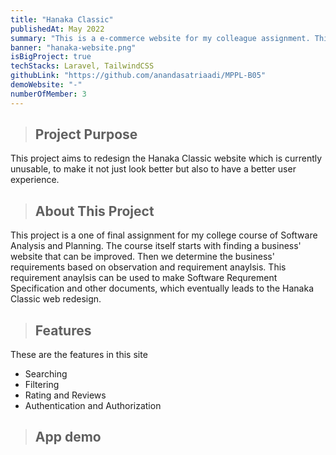 ```yaml
---
title: "Hanaka Classic"
publishedAt: May 2022
summary: "This is a e-commerce website for my colleague assignment. This is my first full stack project using Laravel."
banner: "hanaka-website.png"
isBigProject: true
techStacks: Laravel, TailwindCSS
githubLink: "https://github.com/anandasatriaadi/MPPL-B05"
demoWebsite: "-"
numberOfMember: 3
---
```


> ## Project Purpose

This project aims to redesign the Hanaka Classic website which is currently unusable, 
to make it not just look better but also to have a better user experience.

> ## About This Project

This project is a one of final assignment for my college course of Software Analysis and Planning. 
The course itself starts with finding a business' website that can be improved. 
Then we determine the business' requirements based on observation and requirement anaylsis. 
This requirement anaylsis can be used to make Software Requrement Specification and other documents,
which eventually leads to the Hanaka Classic web redesign.

> ## Features

These are the features in this site

-   Searching
-   Filtering
-   Rating and Reviews
-   Authentication and Authorization

> ## App demo

<ImageGallery>
    <Image
        className="rounded-md cursor-pointer"
        src="/images/movie-website.png"
        alt=""
    />
    <Image
        className="rounded-md cursor-pointer"
        src="/images/movie-website-2.png"
        alt=""
    />
    <Image
        className="rounded-md cursor-pointer"
        src="/images/movie-website-3.png"
        alt=""
    />
    <Image
        className="rounded-md cursor-pointer"
        src="/images/movie-website-4.png"
        alt=""
    />
</ImageGallery>

